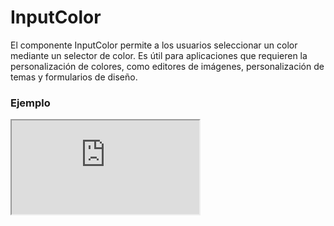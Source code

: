 # InputColor

El componente InputColor permite a los usuarios seleccionar un color mediante un selector de color. Es útil para aplicaciones que requieren la personalización de colores, como editores de imágenes, personalización de temas y formularios de diseño.


### Ejemplo

<Iframe minHeightIframe="30dvh" src="https://fenextjs-component-storybook.vercel.app/iframe.html?args=&id=input-inputcolor--index&viewMode=story" />

### Importación

Para importar el componente InputColor, se puede hacer desde fenextjs

```tsx copy
import { InputColor } from "fenextjs";
```

### Parámetros

| Parámetro | Tipo | Requerido | Default | Descripcion |
| --------- | ---- | --------- | ------- | ----------- |
| defaultValue | string | no | '' | Valor predeterminado del selector de color cuando se renderiza por primera vez. |
| value | string | no | undefined | Valor del selector de color, si se proporciona, anula el valor predeterminado. |
| onChange | (color: string) =\> void | no | undefined | Función que se ejecuta cuando el color seleccionado cambia. |
| className | string | no | '' | Clase CSS adicional para el contenedor del selector de color. |
| disabled | boolean | no | false | Indica si el selector de color está deshabilitado. |

### Storybook

Para ver el storybook del componente lo puede hacer con este [link](https://fenextjs-component-storybook.vercel.app/?path=/story/input-inputcolor--index)

### Usos

- Selector de color por defecto

```tsx copy
<InputColor defaultValue="#ff0000" onChange={(color) => console.log(color)} />
```

- Selector de color deshabilitado

```tsx copy
<InputColor defaultValue="#00ff00" disabled={true} />
```

